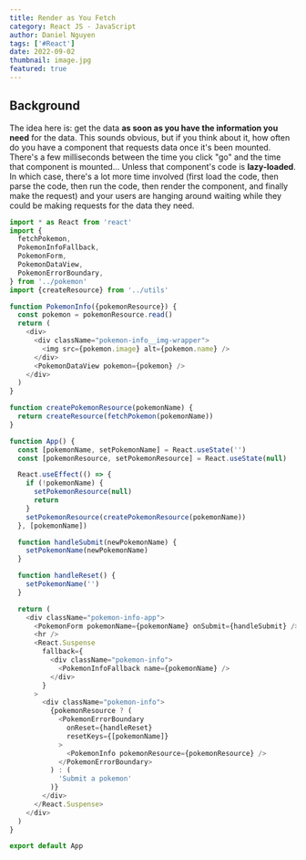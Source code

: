```yaml
---
title: Render as You Fetch
category: React JS - JavaScript
author: Daniel Nguyen
tags: ['#React']
date: 2022-09-02
thumbnail: image.jpg
featured: true
---
```


## Background

The idea here is: get the data **as soon as you have the information you need**
for the data. This sounds obvious, but if you think about it, how often do you
have a component that requests data once it's been mounted. There's a few
milliseconds between the time you click "go" and the time that component is
mounted... Unless that component's code is **lazy-loaded**. In which case,
there's a lot more time involved (first load the code, then parse the code, then
run the code, then render the component, and finally make the request) and your
users are hanging around waiting while they could be making requests for the
data they need.

```javascript
import * as React from 'react'
import {
  fetchPokemon,
  PokemonInfoFallback,
  PokemonForm,
  PokemonDataView,
  PokemonErrorBoundary,
} from '../pokemon'
import {createResource} from '../utils'

function PokemonInfo({pokemonResource}) {
  const pokemon = pokemonResource.read()
  return (
    <div>
      <div className="pokemon-info__img-wrapper">
        <img src={pokemon.image} alt={pokemon.name} />
      </div>
      <PokemonDataView pokemon={pokemon} />
    </div>
  )
}

function createPokemonResource(pokemonName) {
  return createResource(fetchPokemon(pokemonName))
}

function App() {
  const [pokemonName, setPokemonName] = React.useState('')
  const [pokemonResource, setPokemonResource] = React.useState(null)

  React.useEffect(() => {
    if (!pokemonName) {
      setPokemonResource(null)
      return
    }
    setPokemonResource(createPokemonResource(pokemonName))
  }, [pokemonName])

  function handleSubmit(newPokemonName) {
    setPokemonName(newPokemonName)
  }

  function handleReset() {
    setPokemonName('')
  }

  return (
    <div className="pokemon-info-app">
      <PokemonForm pokemonName={pokemonName} onSubmit={handleSubmit} />
      <hr />
      <React.Suspense
        fallback={
          <div className="pokemon-info">
            <PokemonInfoFallback name={pokemonName} />
          </div>
        }
      >
        <div className="pokemon-info">
          {pokemonResource ? (
            <PokemonErrorBoundary
              onReset={handleReset}
              resetKeys={[pokemonName]}
            >
              <PokemonInfo pokemonResource={pokemonResource} />
            </PokemonErrorBoundary>
          ) : (
            'Submit a pokemon'
          )}
        </div>
      </React.Suspense>
    </div>
  )
}

export default App
```